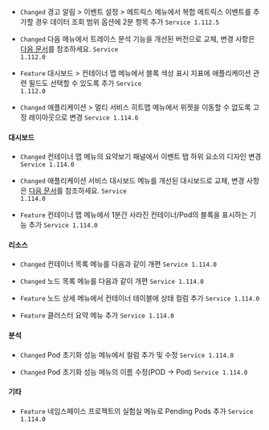 
- <code class="Changed">Changed</code> <span class="uitext">경고 알림</span> &gt; <span class="uitext">이벤트 설정</span> &gt; <span class="uitext">메트릭스</span> 메뉴에서 <span class="uitext">복합 메트릭스</span> 이벤트를 추가할 경우 <span class="uitext">데이터 조회 범위</span> 옵션에 <span class="uitext">2분</span> 항목 추가 <code class='changelog-service'>Service 1.112.5​</code>

- <code class="Changed">Changed</code> 다음 메뉴에서 <span class="uitext">트레이스 분석</span> 기능을 개선된 버전으로 교체, 변경 사항은 <a href="../../reference/changes-analysis-trace" target="_blank">다음 문서</a>를 참조하세요. <code class='changelog-service'>Service 1.112.0​</code>

- <code class="Feature">Feature</code> <span class="uitext">대시보드</span> &gt; <span class="uitext">컨테이너 맵</span> 메뉴에서 블록 색상 표시 지표에 애플리케이션 관련 필드도 선택할 수 있도록 추가 <code class='changelog-service'>Service 1.112.0​</code>

- <code class="Changed">Changed</code> <span class="uitext">애플리케이션</span> &gt; <span class="uitext">멀티 서비스 히트맵</span> 메뉴에서 위젯을 이동할 수 없도록 고정 레이아웃으로 변경 <code class='changelog-service'>Service 1.114.6​</code>

#### 대시보드​

- <code class="Changed">Changed</code> <span class="uitext">컨테이너 맵</span> 메뉴의 요약보기 패널에서 <span class="uitext">이벤트</span> 탭 하위 요소의 디자인 변경 <code class='changelog-service'>Service 1.114.0​</code>

- <code class="Changed">Changed</code> <span class="uitext">애플리케이션 서비스 대시보드</span> 메뉴를 개선된 대시보드로 교체, 변경 사항은 <a href="../service/service-1_110_x#application-5" target="_blank">다음 문서</a>를 참조하세요. <code class='changelog-service'>Service 1.114.0​</code>

- <code class="Feature">Feature</code> <span class="uitext">컨테이너 맵</span> 메뉴에서 1분간 사라진 컨테이너/Pod의 블록을 표시하는 기능 추가 <code class='changelog-service'>Service 1.114.0​</code>

#### 리소스​

- <code class="Changed">Changed</code> <span class="uitext">컨테이너 목록</span> 메뉴를 다음과 같이 개편 <code class='changelog-service'>Service 1.114.0​</code>

- <code class="Changed">Changed</code> <span class="uitext">노드 목록</span> 메뉴를 다음과 같이 개편 <code class='changelog-service'>Service 1.114.0​</code>

- <code class="Feature">Feature</code> <span class="uitext">노드 상세</span> 메뉴에서 <span class="uitext">컨테이너</span> 테이블에 <span class="uitext">상태</span> 컬럼 추가 <code class='changelog-service'>Service 1.114.0​</code>

- <code class="Feature">Feature</code> <span class="uitext">클러스터 요약</span> 메뉴 추가 <code class='changelog-service'>Service 1.114.0​</code>

#### 분석​

- <code class="Changed">Changed</code> <span class="uitext">Pod 초기화 성능</span> 메뉴에서 컬럼 추가 및 수정 <code class='changelog-service'>Service 1.114.0​</code>

- <code class="Changed">Changed</code> <span class="uitext">Pod 초기화 성능</span> 메뉴의 이름 수정(POD → Pod) <code class='changelog-service'>Service 1.114.0​</code>

#### 기타​

- <code class="Feature">Feature</code> 네임스페이스 프로젝트의 실험실 메뉴로 <span class="uitext">Pending Pods</span> 추가 <code class='changelog-service'>Service 1.114.0​</code>

